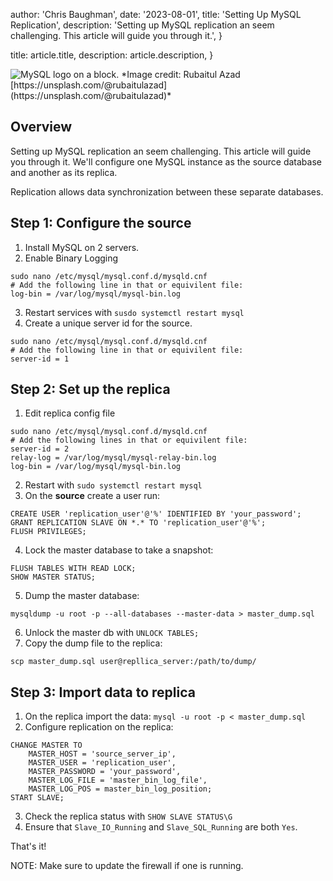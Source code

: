 
  author: 'Chris Baughman',
  date: '2023-08-01',
  title: 'Setting Up MySQL Replication',
  description:
    'Setting up MySQL replication an seem challenging. This article will guide you through it.',
}

  title: article.title,
  description: article.description,
}


<Image src={mysqlImage} alt="MySQL logo on a block." />
*Image credit: Rubaitul Azad [https://unsplash.com/@rubaitulazad](https://unsplash.com/@rubaitulazad)*


## Overview

Setting up MySQL replication an seem challenging. This article will guide you through it. We'll configure one MySQL instance 
as the source database and another as its replica. 

Replication allows data synchronization between these separate databases.

## Step 1: Configure the source

1. Install MySQL on 2 servers.
2. Enable Binary Logging
```
sudo nano /etc/mysql/mysql.conf.d/mysqld.cnf
# Add the following line in that or equivilent file:
log-bin = /var/log/mysql/mysql-bin.log
```
3. Restart services with `susdo systemctl restart mysql`
4. Create a unique server id for the source.
```
sudo nano /etc/mysql/mysql.conf.d/mysqld.cnf
# Add the following line in that or equivilent file:
server-id = 1
```

## Step 2: Set up the replica

1. Edit replica config file
```
sudo nano /etc/mysql/mysql.conf.d/mysqld.cnf
# Add the following lines in that or equivilent file:
server-id = 2
relay-log = /var/log/mysql/mysql-relay-bin.log
log-bin = /var/log/mysql/mysql-bin.log
```
2. Restart with `sudo systemctl restart mysql`
3. On the **source** create a user run:
```
CREATE USER 'replication_user'@'%' IDENTIFIED BY 'your_password';
GRANT REPLICATION SLAVE ON *.* TO 'replication_user'@'%';
FLUSH PRIVILEGES;
```
4. Lock the master database to take a snapshot:
```
FLUSH TABLES WITH READ LOCK;
SHOW MASTER STATUS;
```
5. Dump the master database:
```
mysqldump -u root -p --all-databases --master-data > master_dump.sql
```
6. Unlock the master db with `UNLOCK TABLES;`
7. Copy the dump file to the replica:
```
scp master_dump.sql user@repllica_server:/path/to/dump/
```

## Step 3: Import data to replica

1. On the replica import the data: `mysql -u root -p < master_dump.sql`
2. Configure replication on the replica:
```
CHANGE MASTER TO
    MASTER_HOST = 'source_server_ip',
    MASTER_USER = 'replication_user',
    MASTER_PASSWORD = 'your_password',
    MASTER_LOG_FILE = 'master_bin_log_file',
    MASTER_LOG_POS = master_bin_log_position;
START SLAVE;
```
3. Check the replica status with `SHOW SLAVE STATUS\G`
4. Ensure that `Slave_IO_Running` and `Slave_SQL_Running` are both `Yes`.

That's it!

NOTE: Make sure to update the firewall if one is running.
